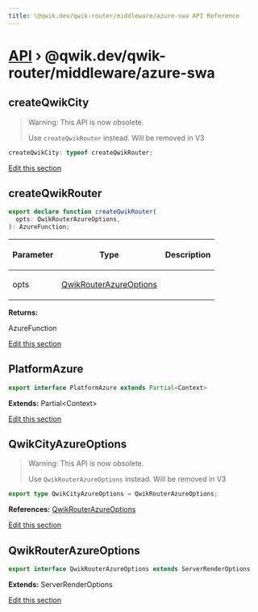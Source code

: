 ```yaml
---
title: \@qwik.dev/qwik-router/middleware/azure-swa API Reference
---
```


# [API](/api) &rsaquo; @qwik.dev/qwik-router/middleware/azure-swa

## createQwikCity

> Warning: This API is now obsolete.
>
> Use `createQwikRouter` instead. Will be removed in V3

```typescript
createQwikCity: typeof createQwikRouter;
```

[Edit this section](https://github.com/QwikDev/qwik/tree/main/packages/qwik-router/src/middleware/azure-swa/index.ts)

## createQwikRouter

```typescript
export declare function createQwikRouter(
  opts: QwikRouterAzureOptions,
): AzureFunction;
```

<table><thead><tr><th>

Parameter

</th><th>

Type

</th><th>

Description

</th></tr></thead>
<tbody><tr><td>

opts

</td><td>

[QwikRouterAzureOptions](#qwikrouterazureoptions)

</td><td>

</td></tr>
</tbody></table>

**Returns:**

AzureFunction

[Edit this section](https://github.com/QwikDev/qwik/tree/main/packages/qwik-router/src/middleware/azure-swa/index.ts)

## PlatformAzure

```typescript
export interface PlatformAzure extends Partial<Context>
```

**Extends:** Partial&lt;Context&gt;

[Edit this section](https://github.com/QwikDev/qwik/tree/main/packages/qwik-router/src/middleware/azure-swa/index.ts)

## QwikCityAzureOptions

> Warning: This API is now obsolete.
>
> Use `QwikRouterAzureOptions` instead. Will be removed in V3

```typescript
export type QwikCityAzureOptions = QwikRouterAzureOptions;
```

**References:** [QwikRouterAzureOptions](#qwikrouterazureoptions)

[Edit this section](https://github.com/QwikDev/qwik/tree/main/packages/qwik-router/src/middleware/azure-swa/index.ts)

## QwikRouterAzureOptions

```typescript
export interface QwikRouterAzureOptions extends ServerRenderOptions
```

**Extends:** ServerRenderOptions

[Edit this section](https://github.com/QwikDev/qwik/tree/main/packages/qwik-router/src/middleware/azure-swa/index.ts)
